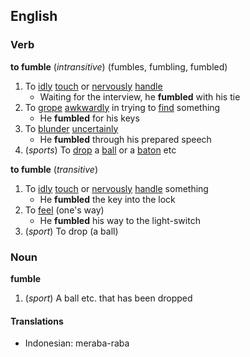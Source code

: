 ==English==
===Verb===
'''to fumble''' (''intransitive'') (fumbles, fumbling, fumbled)
#To [[idly]] [[touch]] or [[nervously]] [[handle]]
#* Waiting for the interview, he '''fumbled''' with his tie
#To [[grope]] [[awkwardly]] in trying to [[find]] something
#* He '''fumbled''' for his keys
#To [[blunder]] [[uncertainly]]
#* He '''fumbled''' through his prepared speech
#(''sports'') To [[drop]] a [[ball]] or a [[baton]] etc
'''to fumble''' (''transitive'')
#To [[idly]] [[touch]] or [[nervously]] [[handle]] something
#* He '''fumbled''' the key into the lock
#To [[feel]] (one's way)
#* He '''fumbled''' his way to the light-switch
#(''sport'') To drop (a ball)
===Noun===
'''fumble'''
#(''sport'') A ball etc. that has been dropped

====Translations====

*Indonesian: meraba-raba